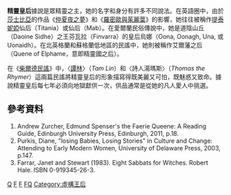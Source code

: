 '''精靈皇后'''據說是眾精靈之主，她的名字和身分有許多不同說法。在英語圈中，由於[[莎士比亞|莎士比亞]]的作品《[[仲夏夜之夢|仲夏夜之夢]]》和《[[羅密歐與茱麗葉|羅密歐與茱麗葉]]》的影響，她往往被稱作[[提泰妮婭|提泰妮婭]]仙后（Titania）或{{link-en|麥布|Queen Mab}}仙后（Mab）。在愛爾蘭民俗傳說中，她是道陰山丘（Daoine Sidhe）之王芬瓦拉（Finvarra）的皇后烏娜（Oona, Oonagh, Una, 或Uonaidh）。在北英格蘭和蘇格蘭低地區的民謠中，她則被稱作艾爾藩之后（Quene of Elphame，意即精靈國之后）。

在《[[柴爾德民謠|柴爾德民謠]]》中，〈[[譚林|譚林]]〉（''Tam Lin''）和〈詩人湯瑪斯〉（''Thomas the Rhymer''）這兩篇民謠將精靈皇后的形象描寫得既美麗又可怕，既魅惑又致命。據說精靈皇后每七年必須向地獄獻供一次，供品通常是從她的凡人愛人中挑選。

== 參考資料 ==
# Andrew Zurcher, Edmund Spenser's the Faerie Queene: A Reading Guide, Edinburgh University Press, Edinburgh, 2011, p.18.
# Purkis, Diane, "losing Babies, Losing Stories" in Culture and Change: Attending to Early Modern Women, University of Delaware Press, 2003, p.147.
# Farrar, Janet and Stewart (1983). Eight Sabbats for Witches. Robert Hale. ISBN 0-919345-26-3.

[[Category:妖精|Q]]
[[Category:英國傳說生物|F]]
[[Category:愛爾蘭傳說生物|F]]
[[Category:女性傳說生物|FQ]]
[[Category:虛構王后|Category:虛構王后]]